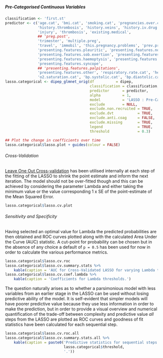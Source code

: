 ##### Pre-Categorised Continuous Variables

```r
classification <- 'first.st'
predictor <- c('age.cat', 'bmi.cat', 'smoking.cat', 'pregnancies.over.cat', 'pregnancies.under.cat',
               'history.thrombosis', 'history.veins', 'history.iv.drug', 'thrombo', 'cesarean',
               'injury', 'thrombosis', 'existing.medical',
               ## 'preg.post',
               'trimester', 'multiple.preg',
               'travel', 'immobil', 'this.pregnancy.problems', 'prev.preg.problem',
               'presenting.features.pleuritic', 'presenting.features.non.pleuritic',
               'presenting.features.sob.exertion', 'presenting.features.sob.rest',
               'presenting.features.haemoptysis', 'presenting.features.cough',
               'presenting.features.syncope',
               ## 'presenting.features.palpitations',
               'presenting.features.other', 'respiratory.rate.cat', 'heart.rate.cat',
               'o2.saturation.cat', 'bp.systolic.cat', 'bp.diastolic.cat', 'ecg.cat', 'xray.cat')
lasso.categorical <- dipep_glmnet_orig(df          = dipep,
                                       classification = classification,
                                       predictor      = predictor,
                                       alpha          = 1,
                                       model          = 'LASSO : Pre-Categorised Variables',
                                       exclude        = NULL,
                                       exclude.non.recruited = TRUE,
                                       exclude.dvt           = TRUE,
                                       exclude.anti.coag     = FALSE,
                                       exclude.missing       = TRUE,
                                       legend                = TRUE,
                                       threshold             = 0.3)

```



```r
## Plot the change in coefficients over time
lasso.categorical$lasso.plot + guides(colour = FALSE)

```

###### Cross-Validation

[Leave One Out Cross-validation](https://en.wikipedia.org/wiki/Cross-validation_(statistics)#Leave-one-out_cross-validation) has been utilised internally at each step of the fitting of the LASSO to shrink the point estimate and inform the next iteration.  The model should not be over-fitted though and this can be achieved by considering the parameter Lambda and either taking the minimum value or the value corresponding 1 x SE of the point-estimate of the Mean Squared Error.

<!--- Partial explanation at http://stats.stackexchange.com/questions/77546/how-to-interpret-glmnet --->

```r
lasso.categorical$lasso.cv.plot

```

###### Sensitivity and Specificity

Having selected an optimal value for Lambda the predicted probabilities are then obtained and ROC curves plotted along with the calculated Area Under the Curve (AUC) statistic.  A cut-point for probability can be chosen but in the absence of any choice a default of `p = 0.5` has been used for now in order to calculate the various performance metrics.

```r
lasso.categorical$lasso.cv.roc
lasso.categorical$lasso.cv.summary.stats %>%
    kable(caption = 'AUC for Cross-Validated LASSO for varying Lambda thresholds.')
lasso.categorical$lasso.cv.coef.lambda %>%
    kable(caption = 'Coefficients for Lambda thresholds.')

```

The question naturally arises as to whether a parsimonious model with less variables from an earlier stage in the LASSO can be used without losing predictive ability of the model.  It is self-evident that simpler models will have poorer predictive value because they use less information in order to make the prediction, but in order to provide a visual overview and numerical quantification of the trade-off between complexity and predictive value *all* steps from the LASSO are plotted as ROC curves and goodness of fit statistics have been calculated for each sequential step.


```r
lasso.categorical$lasso.cv.roc.all
lasso.categorical$lasso.cv.summary.stats.all %>%
    kable(caption = paste0('Predictive statistics for sequential steps of LASSO using a cut-point of p = ',
                           lasso.categorical$threshold,
                           '.'))

```
